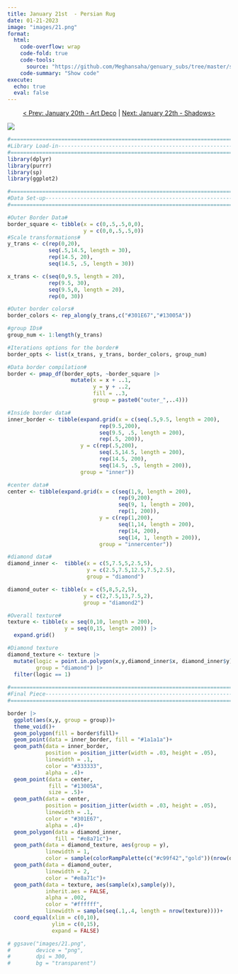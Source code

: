 ```yaml
---
title: January 21st  - Persian Rug
date: 01-21-2023
image: "images/21.png"
format:
  html:
    code-overflow: wrap
    code-fold: true
    code-tools:
      source: "https://github.com/Meghansaha/genuary_subs/tree/master/submissions/scripts/21_persian_rug.R"
    code-summary: "Show code"
execute:
  echo: true
  eval: false
---
```


<center>[\< Prev: January 20th - Art Deco](day_20.qmd) \| [Next: January 22th - Shadows\>](day_22.qmd)</center>

![](images/21.png){fig-alt="A generative art piece that is designed as a blue rug. The border is checkered with varying blue squares, the center is dark blue with a single textured gold diamond in the center. A black border is around the dark blue section of the rug." fig-align="center"}

```r
#=============================================================================#
#Library Load-in---------------------------------------------------------------
#=============================================================================#
library(dplyr)
library(purrr)
library(sp)
library(ggplot2)

#=============================================================================#
#Data Set-up-------------------------------------------------------------------
#=============================================================================#

#Outer Border Data#
border_square <- tibble(x = c(0,.5,.5,0,0),
                        y = c(0,0,.5,.5,0))
#Scale transformations#
y_trans <- c(rep(0,20),
             seq(.5,14.5, length = 30),
             rep(14.5, 20),
             seq(14.5, .5, length = 30))

x_trans <- c(seq(0,9.5, length = 20),
             rep(9.5, 30),
             seq(9.5,0, length = 20),
             rep(0, 30))

#Outer border colors#
border_colors <- rep_along(y_trans,c("#301E67","#13005A"))

#group IDs#
group_num <- 1:length(y_trans)

#Iterations options for the border#
border_opts <- list(x_trans, y_trans, border_colors, group_num)

#Data border compilation#
border <- pmap_df(border_opts, ~border_square |>
                    mutate(x = x + ..1,
                           y = y + ..2,
                           fill = ..3,
                           group = paste0("outer_",..4)))

#Inside border data#
inner_border <- tibble(expand.grid(x = c(seq(.5,9.5, length = 200),
                             rep(9.5,200),
                             seq(9.5, .5, length = 200),
                             rep(.5, 200)),
                       y = c(rep(.5,200),
                             seq(.5,14.5, length = 200),
                             rep(14.5, 200),
                             seq(14.5, .5, length = 200)),
                       group = "inner")) 

#center data#
center <- tibble(expand.grid(x = c(seq(1,9, length = 200),
                                   rep(9,200),
                                   seq(9, 1, length = 200),
                                   rep(1, 200)),
                             y = c(rep(1,200),
                                   seq(1,14, length = 200),
                                   rep(14, 200),
                                   seq(14, 1, length = 200)),
                             group = "innercenter")) 

#diamond data#
diamond_inner <-  tibble(x = c(5,7.5,5,2.5,5),
                         y = c(2.5,7.5,12.5,7.5,2.5),
                         group = "diamond")

diamond_outer <- tibble(x = c(5,8,5,2,5),
                        y = c(2,7.5,13,7.5,2),
                        group = "diamond2")

#Overall texture#
texture <- tibble(x = seq(0,10, length = 200),
                  y = seq(0,15, lengt= 200)) |>
  expand.grid()

#Diamond texture
diamond_texture <- texture |>
  mutate(logic = point.in.polygon(x,y,diamond_inner$x, diamond_inner$y),
         group = "diamond") |>
  filter(logic == 1)
  
#=============================================================================#
#Final Piece-------------------------------------------------------------------
#=============================================================================#

border |>
  ggplot(aes(x,y, group = group))+
  theme_void()+
  geom_polygon(fill = border$fill)+
  geom_point(data = inner_border, fill = "#1a1a1a")+
  geom_path(data = inner_border, 
            position = position_jitter(width = .03, height = .05), 
            linewidth = .1, 
            color = "#333333", 
            alpha = .4)+
  geom_point(data = center, 
             fill = "#13005A", 
             size = .5)+
  geom_path(data = center, 
            position = position_jitter(width = .03, height = .05), 
            linewidth = .1, 
            color = "#301E67", 
            alpha = .4)+
  geom_polygon(data = diamond_inner, 
               fill = "#e8a71c")+
  geom_path(data = diamond_texture, aes(group = y),  
            linewidth = 1, 
            color = sample(colorRampPalette(c("#c99f42","gold"))(nrow(diamond_texture))))+
  geom_path(data = diamond_outer, 
            linewidth = 2, 
            color = "#e8a71c")+
  geom_path(data = texture, aes(sample(x),sample(y)), 
            inherit.aes = FALSE, 
            alpha = .002, 
            color = "#ffffff", 
            linewidth = sample(seq(.1,.4, length = nrow(texture))))+
  coord_equal(xlim = c(0,10),
              ylim = c(0,15), 
              expand = FALSE)

# ggsave("images/21.png",
#        device = "png",
#        dpi = 300,
#        bg = "transparent")

```
